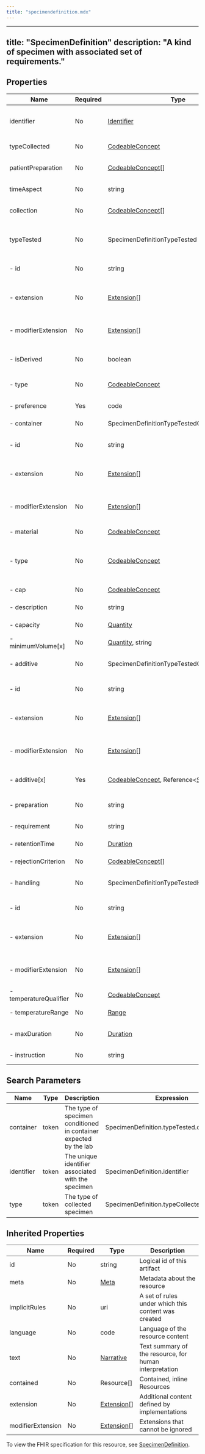 ```yaml
---
title: "specimendefinition.mdx"
---
```


---
title: "SpecimenDefinition"
description: "A kind of specimen with associated set of requirements."
---

## Properties

| Name                   | Required | Type                                                                                                                                 | Description                                            |
| ---------------------- | -------- | ------------------------------------------------------------------------------------------------------------------------------------ | ------------------------------------------------------ |
| identifier             | No       | [Identifier](/medical-api/fhir/data-types/identifier)                                                                                | Business identifier of a kind of specimen              |
| typeCollected          | No       | [CodeableConcept](/medical-api/fhir/data-types/codeableconcept)                                                                      | Kind of material to collect                            |
| patientPreparation     | No       | [CodeableConcept](/medical-api/fhir/data-types/codeableconcept)[]                                                                    | Patient preparation for collection                     |
| timeAspect             | No       | string                                                                                                                               | Time aspect for collection                             |
| collection             | No       | [CodeableConcept](/medical-api/fhir/data-types/codeableconcept)[]                                                                    | Specimen collection procedure                          |
| typeTested             | No       | SpecimenDefinitionTypeTested                                                                                                         | Specimen in container intended for testing by lab      |
| - id                   | No       | string                                                                                                                               | Unique id for inter-element referencing                |
| - extension            | No       | [Extension](/medical-api/fhir/data-types/extension)[]                                                                                | Additional content defined by implementations          |
| - modifierExtension    | No       | [Extension](/medical-api/fhir/data-types/extension)[]                                                                                | Extensions that cannot be ignored even if unrecognized |
| - isDerived            | No       | boolean                                                                                                                              | Primary or secondary specimen                          |
| - type                 | No       | [CodeableConcept](/medical-api/fhir/data-types/codeableconcept)                                                                      | Type of intended specimen                              |
| - preference           | Yes      | code                                                                                                                                 | preferred / alternate                                  |
| - container            | No       | SpecimenDefinitionTypeTestedContainer                                                                                                | The specimen's container                               |
| - id                   | No       | string                                                                                                                               | Unique id for inter-element referencing                |
| - extension            | No       | [Extension](/medical-api/fhir/data-types/extension)[]                                                                                | Additional content defined by implementations          |
| - modifierExtension    | No       | [Extension](/medical-api/fhir/data-types/extension)[]                                                                                | Extensions that cannot be ignored even if unrecognized |
| - material             | No       | [CodeableConcept](/medical-api/fhir/data-types/codeableconcept)                                                                      | Container material                                     |
| - type                 | No       | [CodeableConcept](/medical-api/fhir/data-types/codeableconcept)                                                                      | Kind of container associated with the kind of specimen |
| - cap                  | No       | [CodeableConcept](/medical-api/fhir/data-types/codeableconcept)                                                                      | Color of container cap                                 |
| - description          | No       | string                                                                                                                               | Container description                                  |
| - capacity             | No       | [Quantity](/medical-api/fhir/data-types/quantity)                                                                                    | Container capacity                                     |
| - minimumVolume[x]     | No       | [Quantity](/medical-api/fhir/data-types/quantity), string                                                                            | Minimum volume                                         |
| - additive             | No       | SpecimenDefinitionTypeTestedContainerAdditive                                                                                        | Additive associated with container                     |
| - id                   | No       | string                                                                                                                               | Unique id for inter-element referencing                |
| - extension            | No       | [Extension](/medical-api/fhir/data-types/extension)[]                                                                                | Additional content defined by implementations          |
| - modifierExtension    | No       | [Extension](/medical-api/fhir/data-types/extension)[]                                                                                | Extensions that cannot be ignored even if unrecognized |
| - additive[x]          | Yes      | [CodeableConcept](/medical-api/fhir/data-types/codeableconcept), Reference&lt;[Substance](/medical-api/fhir/resources/substance)&gt; | Additive associated with container                     |
| - preparation          | No       | string                                                                                                                               | Specimen container preparation                         |
| - requirement          | No       | string                                                                                                                               | Specimen requirements                                  |
| - retentionTime        | No       | [Duration](/medical-api/fhir/data-types/duration)                                                                                    | Specimen retention time                                |
| - rejectionCriterion   | No       | [CodeableConcept](/medical-api/fhir/data-types/codeableconcept)[]                                                                    | Rejection criterion                                    |
| - handling             | No       | SpecimenDefinitionTypeTestedHandling                                                                                                 | Specimen handling before testing                       |
| - id                   | No       | string                                                                                                                               | Unique id for inter-element referencing                |
| - extension            | No       | [Extension](/medical-api/fhir/data-types/extension)[]                                                                                | Additional content defined by implementations          |
| - modifierExtension    | No       | [Extension](/medical-api/fhir/data-types/extension)[]                                                                                | Extensions that cannot be ignored even if unrecognized |
| - temperatureQualifier | No       | [CodeableConcept](/medical-api/fhir/data-types/codeableconcept)                                                                      | Temperature qualifier                                  |
| - temperatureRange     | No       | [Range](/medical-api/fhir/data-types/range)                                                                                          | Temperature range                                      |
| - maxDuration          | No       | [Duration](/medical-api/fhir/data-types/duration)                                                                                    | Maximum preservation time                              |
| - instruction          | No       | string                                                                                                                               | Preservation instruction                               |

## Search Parameters

| Name       | Type  | Description                                                       | Expression                                   |
| ---------- | ----- | ----------------------------------------------------------------- | -------------------------------------------- |
| container  | token | The type of specimen conditioned in container expected by the lab | SpecimenDefinition.typeTested.container.type |
| identifier | token | The unique identifier associated with the specimen                | SpecimenDefinition.identifier                |
| type       | token | The type of collected specimen                                    | SpecimenDefinition.typeCollected             |

## Inherited Properties

| Name              | Required | Type                                                  | Description                                            |
| ----------------- | -------- | ----------------------------------------------------- | ------------------------------------------------------ |
| id                | No       | string                                                | Logical id of this artifact                            |
| meta              | No       | [Meta](/medical-api/fhir/data-types/meta)             | Metadata about the resource                            |
| implicitRules     | No       | uri                                                   | A set of rules under which this content was created    |
| language          | No       | code                                                  | Language of the resource content                       |
| text              | No       | [Narrative](/medical-api/fhir/data-types/narrative)   | Text summary of the resource, for human interpretation |
| contained         | No       | Resource[]                                            | Contained, inline Resources                            |
| extension         | No       | [Extension](/medical-api/fhir/data-types/extension)[] | Additional content defined by implementations          |
| modifierExtension | No       | [Extension](/medical-api/fhir/data-types/extension)[] | Extensions that cannot be ignored                      |

To view the FHIR specification for this resource, see [SpecimenDefinition](https://www.hl7.org/fhir/StructureDefinition/SpecimenDefinition).
